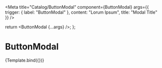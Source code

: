 
<Meta
  title="Catalog/ButtonModal"
  component={ButtonModal}
  args={{ trigger: { label: "ButtonModal" }, content: "Lorum Ipsum", title: "Modal Title" }}
/>

  return <ButtonModal {...args} />;
};

# ButtonModal

<Canvas>
  <Story name="ButtonModal">{Template.bind({})}</Story>
</Canvas>
